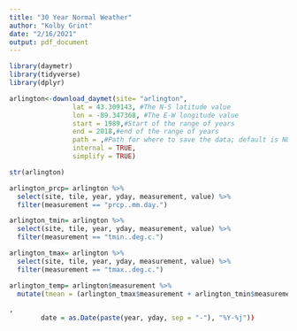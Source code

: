 ---
title: "30 Year Normal Weather"
author: "Kolby Grint"
date: "2/16/2021"
output: pdf_document
---

```{r setup}
library(daymetr)
library(tidyverse)
library(dplyr)
```

```{r data}
arlington<-download_daymet(site= "arlington",
                lat = 43.309143, #The N-S latitude value
                lon = -89.347368, #The E-W longitude value
                start = 1989,#Start of the range of years
                end = 2018,#end of the range of years
                path = ,#Path for where to save the data; default is NULL
                internal = TRUE,
                simplify = TRUE)

str(arlington)
```

```{r}
arlington_prcp= arlington %>%
  select(site, tile, year, yday, measurement, value) %>%
  filter(measurement == "prcp..mm.day.")

arlington_tmin= arlington %>%
  select(site, tile, year, yday, measurement, value) %>%
  filter(measurement == "tmin..deg.c.")

arlington_tmax= arlington %>%
  select(site, tile, year, yday, measurement, value) %>%
  filter(measurement == "tmax..deg.c.")

arlington_temp= arlington$measurement %>%
  mutate(tmean = (arlington_tmax$measurement + arlington_tmin$measurement)/2)
```

```{r}
,
        date = as.Date(paste(year, yday, sep = "-"), "%Y-%j"))
```

